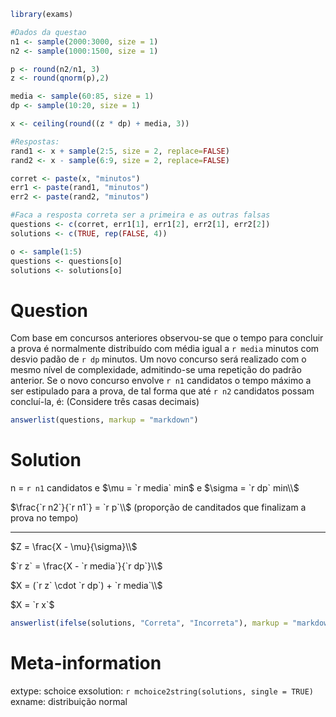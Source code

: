 ```r
library(exams)
```

```r
#Dados da questao
n1 <- sample(2000:3000, size = 1)
n2 <- sample(1000:1500, size = 1)

p <- round(n2/n1, 3)
z <- round(qnorm(p),2)

media <- sample(60:85, size = 1)
dp <- sample(10:20, size = 1)

x <- ceiling(round((z * dp) + media, 3))

#Respostas: 
rand1 <- x + sample(2:5, size = 2, replace=FALSE)
rand2 <- x - sample(6:9, size = 2, replace=FALSE)

corret <- paste(x, "minutos")
err1 <- paste(rand1, "minutos")
err2 <- paste(rand2, "minutos")

#Faca a resposta correta ser a primeira e as outras falsas
questions <- c(corret, err1[1], err1[2], err2[1], err2[2])
solutions <- c(TRUE, rep(FALSE, 4))

o <- sample(1:5)
questions <- questions[o]
solutions <- solutions[o]
```

Question
========
Com base em concursos anteriores observou-se que o tempo para concluir a prova é normalmente distribuído com média igual a `r media` minutos com desvio padão de `r dp` minutos. Um novo concurso será realizado com o mesmo nível de complexidade, admitindo-se uma repetição do padrão anterior. Se o novo concurso envolve `r n1` candidatos o tempo máximo a ser estipulado para a prova, de tal forma que até `r n2` candidatos possam concluí-la, é: (Considere três casas decimais)


```r
answerlist(questions, markup = "markdown")
```

Solution
========
n = `r n1` candidatos e $\mu = `r media` min$ e $\sigma = `r dp` min\\$

$\frac{`r n2`}{`r n1`} = `r p`\\$ (proporção de canditados que finalizam a prova no tempo)

-----------------------------------------

$Z = \frac{X - \mu}{\sigma}\\$

$`r z` = \frac{X - `r media`}{`r dp`}\\$

$X = (`r z` \cdot `r dp`) + `r media`\\$

$X = `r x`$



```r
answerlist(ifelse(solutions, "Correta", "Incorreta"), markup = "markdown")
```

Meta-information
================
extype: schoice
exsolution: `r mchoice2string(solutions, single = TRUE)`
exname: distribuição normal
